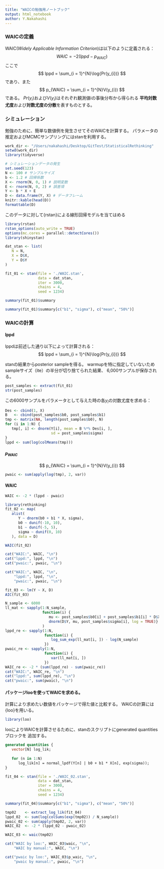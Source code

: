 ```yaml
---
title: "WAICの勉強用ノートブック"
output: html_notebook
author: Y.Nakahashi
---
```


### WAICの定義
WAIC(<i>Widely Applicable Information Criterion</i>)は以下のように定義される：
$$
WAIC = -2(lppd - p_{WAIC})
$$
ここで
$$
lppd = \sum_{i = 1}^{N}\log{Pr(y_{i})}
$$
であり、また
$$
p_{WAIC} = \sum_{i = 1}^{N}V(y_{i})
$$
である。
$Pr(y_{i})$および$V(y_{i})$はそれぞれ観測値iの事後分布から得られる
<b>平均対数尤度</b>および<b>対数尤度の分散</b>を表すものとする。

### シミュレーション
勉強のために、簡単な数値例を発生させてそのWAICを計算する。
パラメータの推定およびMCMCサンプリングにはstanを利用する。

```r
work_dir <- "/Users/nakahashi/Desktop/GitTest/StatisticalRethinking"
setwd(work_dir)
library(tidyverse)
```

```r
# シミュレーションデータの発生
set.seed(123)
N <- 100 # サンプルサイズ
b <- 1.2 # 回帰係数
X <- rnorm(N, 0, 1) # 説明変数
E <- rnorm(N, 0, 2) # 誤差項
Y <- b * X + E
D <- data.frame(Y, X) # データフレーム
knitr::kable(head(D))
formattable(D)
```

このデータに対して{rstan}による線形回帰モデルを当てはめる

```r
library(rstan)
rstan_options(auto_write = TRUE)
options(mc.cores = parallel::detectCores())
library(shinystan)
```

```r
dat_stan <- list(
   N = N,
   X = D$X,
   Y = D$Y
)
```

```r
fit_01 <- stan(file = './WAIC.stan', 
               data = dat_stan, 
               iter = 3000,
               chains = 4,
               seed = 1234)
```

```r
summary(fit_01)$summary
```

```r
summary(fit_01)$summary[c("b1", "sigma"), c("mean", "50%")]
```


### WAICの計算
#### lppd
lppdは前述した通り以下によって計算される：
$$
lppd = \sum_{i = 1}^{N}\log{Pr(y_{i})}
$$

stanの結果からposterior sampleを得る。
warmupを特に指定していないためsampleサイズ（ite）の半分が切り捨てられた結果、
6,000サンプルが保存される。

```r
post_samples <- extract(fit_01)
str(post_samples)
```


この6000サンプルをパラメータとして与えた時の各$y_{i}$の対数尤度を求める：

```r
Des <- cbind(1, X)
B   <- cbind(post_samples$b0, post_samples$b1)
tmp <- matrix(NA, length(post_samples$b0), N)
for (i in 1:N) {
   tmp[, i] <- dnorm(Y[i], mean = B %*% Des[i, ], 
                     sd = post_samples$sigma)
}
lppd <- sum(log(colMeans(tmp)))
```


#### $p_{WAIC}$
$$
p_{WAIC} = \sum_{i = 1}^{N}V(y_{i})
$$

```r
pwaic <- sum(apply(log(tmp), 2, var))
```

#### WAIC
```r
WAIC <- -2 * (lppd - pwaic)
```

```r
library(rethinking)
fit_02 <- map(
   alist(
      Y ~ dnorm(b0 + b1 * X, sigma),
      b0 ~ dunif(-10, 10),
      b1 ~ dunif(-5, 5),
      sigma ~ dunif(0, 10)
   ), data = D)
```

```r
WAIC(fit_02)
```

```r
cat("WAIC:", WAIC, "\n")
cat("lppd:", lppd, "\n")
cat("pwaic:", pwaic, "\n")
```

```r
cat("WAIC:", WAIC, "\n",
    "lppd:", lppd, "\n",
    "pwaic:", pwaic, "\n")
```




```r
fit_03 <- lm(Y ~ X, D)
AIC(fit_03)
```


```r
N_sample <- 6000
ll_mat <- sapply(1:N_sample, 
                 function(i) {
                    mu <- post_samples$b0[i] + post_samples$b1[i] * D$X  
                    dnorm(D$Y, mu, post_samples$sigma[i], log = TRUE)}
                 )
lppd_re <- sapply(1:N, 
                  function(i) {
                     log_sum_exp(ll_mat[i, ]) - log(N_sample)
                  })
pwaic_re <- sapply(1:N, 
                  function(i) {
                     var(ll_mat[i, ])
                  })
WAIC_re <- -2 * (sum(lppd_re) - sum(pwaic_re))
cat("WAIC:", WAIC_re, "\n")
cat("lppd:", sum(lppd_re), "\n")
cat("pwaic:", sum(pwaic), "\n")
```



#### パッケージlooを使ってWAICを求める。
計算により求めたい数値をパッケージで得た値と比較する。
WAICの計算には{loo}を用いる。

```r
library(loo)
```

looによりWAICを計算させるために、stanのスクリプトにgenerated quantitiesブロックを
追加する。

```stan
generated quantities {
   vector[N] log_lik;
   
   for (n in 1:N)
      log_lik[n] = normal_lpdf(Y[n] | b0 + b1 * X[n], exp(sigma));
}
```



```r
fit_04 <- stan(file = './WAIC_02.stan', 
               data = dat_stan, 
               iter = 3000,
               chains = 4,
               seed = 1234)
```


```r
summary(fit_04)$summary[c("b1", "sigma"), c("mean", "50%")]
```

```r
tmp02    <- extract_log_lik(fit_04)
lppd_02  <- sum(log(colSums(exp(tmp02)) / N_sample))
pwaic_02 <- sum(apply(tmp02, 2, var))
WAIC_02  <- -2 * (lppd_02 - pwaic_02)
```

```r
WAIC_03 <- waic(tmp02)
```

```r
cat("WAIC by loo:", WAIC_03$waic, "\n",
    "WAIC by manual:", WAIC, "\n")
```


```r
cat("pwaic by loo:", WAIC_03$p_waic, "\n",
    "pwaic by manual:", pwaic, "\n")
```


